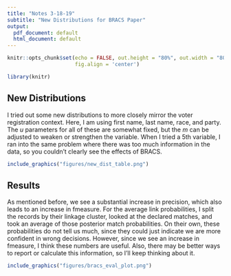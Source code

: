 ```yaml
---
title: "Notes 3-18-19"
subtitle: "New Distributions for BRACS Paper"
output:
  pdf_document: default
  html_document: default
---
```


```r
knitr::opts_chunk$set(echo = FALSE, out.height = "80%", out.width = "80%",
                      fig.align = 'center')

library(knitr)
```

## New Distributions

I tried out some new distributions to more closely mirror the voter registration context. Here, I am using first name, last name, race, and party. The $u$ parameters for all of these are somewhat fixed, but the $m$ can be adjusted to weaken or strengthen the variable. When I tried a 5th variable, I ran into the same problem where there was too much information in the data, so you couldn't clearly see the effects of BRACS.

```r
include_graphics("figures/new_dist_table.png")
```

## Results

As mentioned before, we see a substantial increase in precision, which also leads to an increase in fmeasure. For the average link probabilities, I split the records by their linkage cluster, looked at the declared matches, and took an average of those posterior match probabilities. On their own, these probabilities do not tell us much, since they could just indicate we are more confident in wrong decisions. However, since we see an increase in fmeasure, I think these numbers are useful. Also, there may be better ways to report or calculate this information, so I'll keep thinking about it. 

```r
include_graphics("figures/bracs_eval_plot.png")
```

